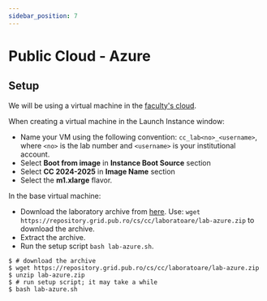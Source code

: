 ```yaml
---
sidebar_position: 7
---
```


# Public Cloud - Azure

## Setup

We will be using a virtual machine in the [faculty's cloud](http://cloud.grid.pub.ro/).

When creating a virtual machine in the Launch Instance window:
  * Name your VM using the following convention: `cc_lab<no>_<username>`,
where `<no>` is the lab number and `<username>` is your institutional account.
  * Select **Boot from image** in **Instance Boot Source** section
  * Select **CC 2024-2025** in **Image Name** section
  * Select the **m1.xlarge** flavor.

In the base virtual machine:
  * Download the laboratory archive from [here](https://repository.grid.pub.ro/cs/cc/laboratoare/lab-azure.zip).
Use: `wget https://repository.grid.pub.ro/cs/cc/laboratoare/lab-azure.zip` to download the archive.
  * Extract the archive.
  * Run the setup script `bash lab-azure.sh`.

```shell-session
$ # download the archive
$ wget https://repository.grid.pub.ro/cs/cc/laboratoare/lab-azure.zip
$ unzip lab-azure.zip
$ # run setup script; it may take a while
$ bash lab-azure.sh
```


<AzureSetup/>


<AzureIntro/>


<AzureAKS/>


<AzureDeployJavaAKS/>
